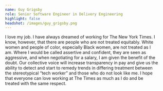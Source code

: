 ```yaml
---
name: Guy Grigsby
role: Senior Software Engineer in Delivery Engineering
highlight: false
headshot: /images/guy_grigsby.png
---
```

I love my job. I have always dreamed of working for The New York Times. I know, however, that there are people who are not treated equitably. White women and people of color, especially Black women, are not treated as I am. Where I would be called assertive and confident, they are seen as aggressive, and when negotiating for a salary, I am given the benefit of the doubt. Our collective voice will increase transparency in pay and give us the ability to detect and start to remedy trends in differing treatment between the stereotypical “tech worker” and those who do not look like me. I hope that everyone can love working at The Times as much as I do and be treated with the same respect.
